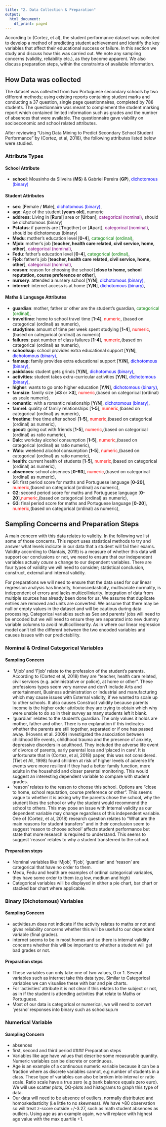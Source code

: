 ```yaml
---
title: "2. Data Collection & Preparation"
output:
  html_document:
    df_print: paged
---
```


According to (Cortez, et al), the student performance dataset was collected to develop a method of predicting student achievement and identify the key variables that affect their educational success or failure. In this section we study and discuss how this was carried out. We note any sampling concerns (validity, reliability etc.), as they become apparent. We also discuss preparation steps, within the constraints of available information.

## How Data was collected
The dataset was collected from two Portuguese secondary schools by two different methods; using existing reports containing student marks and conducting a 37 question, single page questionnaires, completed by 788 students. The questionnaire was meant to complement the student marking report which contained limited information such as grades and the number of absences that were available. The questionnaire gave viability on socioeconomic and school related attributes.

After reviewing "Using Data Mining to Predict Secondary School Student Performance” by (Cortez, et al, 2018), the following attributes listed below were studied.

### Attribute Types

#### School Attribute
* **school**: Mousinho da Silveira (**MS**) & Gabriel Pereira (**GP**), <span style="color:blue">dichotomous (binary)</span>

#### Student Attributes
* **sex**: [**F**emale / **M**ale], <span style="color:blue">dichotomous (binary)</span>,
* **age**: Age of the student [**years old**], numeric
* **address**: Living in [**R**ural] area or [**U**rban], <span style="color:purple">categorical (nominal)</span>, should be dichotomous (binary)
* **Pstatus**: if parents are [**T**ogether] or [**A**part], <span style="color:purple">categorical (nominal)</span>, should be dichotomous (binary)
* **Medu**: mother's education level [**0-4**], <span style="color:green">categorical (ordinal)</span>,
* **Mjob**: mother's job [**teacher, health care related, civil service, home, other**], <span style="color:purple">categorical (nominal)</span>, 
* **Fedu**: father's education level [**0-4**], <span style="color:green">categorical (ordinal)</span>,
* **Fjob**: father's job [**teacher, health care related, civil service, home, other**], <span style="color:purple">categorical (nominal)</span>,
* **reason**: reason for choosing the school [**close to home, school reputation, course preference or other**],
* **nursery**: attended a nursery school [**Y/N**], <span style="color:blue">dichotomous (binary)</span>,
* **internet**: internet access is at home [**Y/N**], <span style="color:blue">dichotomous (binary)</span>,

#### Maths & Language Attributes
* **guardian**: mother, father or other are the student's guardian, <span style="color:green">categorical (ordinal)</span>,
* **traveltime**: home to school travel time [**1-4**], <span style="color:red">numeric</span>, (based on categorical (ordinal) as numeric),
* **studytime**: amount of time per week spent studying [**1-4**], <span style="color:red">numeric</span>, (based on categorical (ordinal) as numeric)
* **failures**: past number of class failures [**1-4**], <span style="color:red">numeric</span>,(based on categorical (ordinal) as numeric),
* **schoolsup**: school provides extra educational support [**Y/N**], <span style="color:blue">dichotomous (binary)</span>,
* **famsup**: family provides extra educational support [**Y/N**], <span style="color:blue">dichotomous (binary)</span>,
* **paidclass**: student gets grinds [**Y/N**], <span style="color:blue">dichotomous (binary)</span>,
* **activities**: student takes extra-curricular activities [**Y/N**], <span style="color:blue">dichotomous (binary)</span>,
* **higher**: wants to go onto higher education [**Y/N**], <span style="color:blue">dichotomous (binary)</span>,
* **famsize**: family size [**≤3** or **>3**], <span style="color:red">numeric</span>,(based on categorical (ordinal) as scale numeric),
* **romantic**: with a romantic relationship [**Y/N**], <span style="color:blue">dichotomous (binary)</span>,
* **famrel**: quality of family relationships [**1-5**], <span style="color:red">numeric</span>,(based on categorical (ordinal) as numeric),
* **freetime**: free time after school [**1-5**], <span style="color:red">numeric</span>,(based on categorical (ordinal) as numeric),
* **goout**: going out with friends [**1-5**], <span style="color:red">numeric</span>,(based on categorical (ordinal) as ratio numeric),
* **Dalc**: workday alcohol consumption [**1-5**], <span style="color:red">numeric</span>,(based on categorical (ordinal) as ratio numeric),
* **Walc**: weekend alcohol consumption [**1-5**], <span style="color:red">numeric</span>,(based on categorical (ordinal) as ratio numeric),
* **health**: current health of students [**1-5**], <span style="color:red">numeric</span>,(based on categorical (ordinal) as numeric),
* **absences**: school absences [**0-93**], <span style="color:red">numeric</span>,(based on categorical (ordinal) as numeric),
* **G1**: first period score for maths and Portuguese language [**0-20**], <span style="color:red">numeric</span>,(based on categorical (ordinal) as numeric),
* **G2**: second period score for maths and Portuguese language [**0-20**],<span style="color:red">numeric</span>,(based on categorical (ordinal) as numeric),
* **G3**: final period score for maths and Portuguese language [**0-20**], <span style="color:red">numeric</span>,(based on categorical (ordinal) as numeric),

## Sampling Concerns and Preparation Steps
A main concern with this data relates to validity. In the following we list some of those concerns. This report uses statistical methods to try and answer what levels indicate in our data that a student will fail their exams. Validity according to (Nantais, 2019) is a measure of whether this data will support our conclusions or not, we need to ensure that our independent variables actualy *cause* a change to our dependent variables. There are four types of validity we will need to consider; statistical conclusion, construct, external and internal validity. 

For preparations we will need to ensure that the data used for our linear regression analysis has linearity, homoscedasticity, multivariate normality, is independent of errors and lacks multicolliniarity. Integration of data from multiple sources has already been done for us. We assume that duplicate entries are removed and units are converted. We assume that there may be null or empty values in the dataset and will be cautious during data processing. Categorical variables such as Sex and parents' jobs will need to be encoded but we will need to ensure they are separated into new dummy variable columns to avoid multicollinearity. As in where our linear regression model can't tell the different between the two encoded variables and causes issues with our predictability.

### Nominal & Ordinal Categorical Variables
#### Sampling Concern
* 'Mjob' and 'Fjob' relate to the profession of the student's parents. According to (Cortez et al, 2018) they are "teacher, health care related, civil services (e.g. administrative or police), at home or other". These professions types seem very narrow and don't include Arts and entertainment, Business administration or Industrial and manufacturing which may cause issues with External validity, if we wanted to scale up to other schools. It also causes Construct validity because parents income is the higher order attribute they are trying to obtain which why were unable to do so in their survey as many students left it blank.
* 'guardian' relates to the student's guardian. The only values it holds are mother, father and other. There is no explanation if this indicates whether the parents are still together, separated or if one has passed away. (Hovens et al. 2009) investigated the association between childhood life events, childhood trauma and the presence of anxiety, depressive disorders in adulthood. They included the adverse life event of divorce of parents, early parental loss and ‘placed in care’. It is unfortunate that in (Cortez, et al, 2018) paper, this was not considered. (Tiet et All, 1998) found children at risk of higher levels of adverse life events were more resilient if they had a better family function, more adults in the household and closer parental monitoring. This would suggest an interesting dependent variable to compare with student grades. 
* 'reason' relates to the reason to choose this school. Options are "close to home, school reputation, course preference or other". This seems vague to whether it is asking why the parents chose the school, why the student likes the school or why the student would recommend the school to others. This may pose an issue with Internal validity as our dependent variable may change regardless of this independent variable. One of (Cortez, et al, 2018) research question relates to "What are the main reasons for student transfers" and in their conclusion seem to suggest 'reason to choose school' affects student performance but state that more research is required to understand. This seems to suggest 'reason' relates to why a student transferred to the school.

#### Preparation steps
* Nominal variables like 'Mjob', 'Fjob', 'guardian' and 'reason' are categorical that have no order to them.
* Medu, Fedu and health are examples of ordinal categorical variables, they have some order to them (e.g low, medium and high)
* Categorical variables will be displayed in either a pie chart, bar chart or stacked bar chart where applicable.

### Binary (Dichotomous) Variables
#### Sampling Concern
* activities.m does not indicate if the activity relates to maths or not and gives reliability concerns whether this will be useful to our dependent variable (final grades).
* internet seems to be in most homes and so there is internal validity concerns whether this will be important to whether a student will get bad grades or not.

#### Preparation steps
* These variables can only take one of two values, 0 or 1. Several variables such as internet take this data type. Similar to Categorical variables we can visualise these with bar and pie charts.
* For 'activities' attribute it is not clear if this relates to the subject or not, as in if the student is attending activities that relate to Maths or Portuguese.
* Most of our data is categorical or numerical, we will need to convert 'yes/no' responses into binary such as schoolsup.m


### Numerical Variable
#### Sampling Concern
* absences
* first, second and third period
#### Preparation steps
* Variables like age have values that describe some measurable quantity. Numeric variables can be discrete or continuous. 
* Age is an example of a continuous numeric variable because it can be a fraction where as discrete variables cannot, e.g number of students in a class. These type of variables can also be broken into interval or ratio scale. Ratio scale have a true zero (e.g bank balance equals zero euro). We will use scatter plots, QQ-plots and histograms to graph this type of data.
* Our data will need to be absence of outliers, normally distributed and homoskedasticity (i.e little to no skewness). We have >80 observation so will treat z-score outside +/-3.27, such as math student absences as outliers. Using age as an example again, we will replace with highest age value with the max quartile +1.
